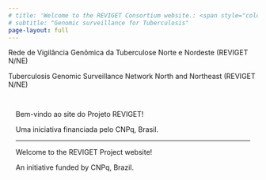 ```yaml
---
# title: 'Welcome to the REVIGET Consortium website.: <span style="color:#757883">Genomic surveillance for Tuberculosis</span>'
# subtitle: "Genomic surveillance for Tuberculosis"
page-layout: full
---
```

<div class="gradient-text">

<div class="welcome-headline">
Rede de Vigilância Genômica da Tuberculose Norte e Nordeste (REVIGET N/NE)<br>
</div>
<div class="welcome-subheadline">
Tuberculosis Genomic Surveillance Network North and Northeast (REVIGET N/NE)
</div>
</div>

::::{.cmm-background}
::: {.content-container}
::: {.welcome }


::: grid
::: {.g-col-12 .g-col-lg-4 .welcome-text .sand-background style="padding: 15px;"}

Bem-vindo ao site do Projeto REVIGET!

Uma iniciativa financiada pelo CNPq, Brasil.



-----



Welcome to the REVIGET Project website!

An initiative funded by CNPq, Brazil.




:::

:::



:::
:::
::::


<div class="welcome-subheadline">

</div>
</div>

